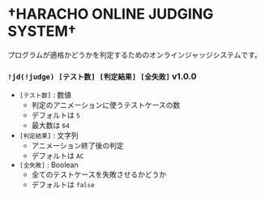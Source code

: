 # †HARACHO ONLINE JUDGING SYSTEM†

プログラムが適格かどうかを判定するためのオンラインジャッジシステムです。

### `!jd(!judge) [テスト数] [判定結果] [全失敗]` <span class="badge badge--success">v1.0.0</span>

- `[テスト数]` : 数値
  - 判定のアニメーションに使うテストケースの数
  - デフォルトは `5`
  - 最大数は `64`
- `[判定結果]` : 文字列
  - アニメーション終了後の判定
  - デフォルトは `AC`
- `[全失敗]` : Boolean
  - 全てのテストケースを失敗させるかどうか
  - デフォルトは `false`
